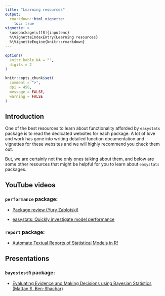 ```yaml
---
title: "Learning resources"
output: 
  rmarkdown::html_vignette:
    toc: true
vignette: >
  \usepackage[utf8]{inputenc}
  %\VignetteIndexEntry{Learning resources}
  %\VignetteEngine{knitr::rmarkdown}
---
```


```r
options(
  knitr.kable.NA = "",
  digits = 2
)

knitr::opts_chunk$set(
  comment = ">",
  dpi = 450,
  message = FALSE,
  warning = FALSE
)
```

## Introduction

One of the best resources to learn about functionality afforded by `easystats`
package is to read the dedicated websites for each package. A lot of love and
work has gone into writing detailed function documentation and vignettes for
these websites and we will highly recommend you check them out.

But, we are certainly not the only ones talking about them, and below are some
other resources that might be helpful for you to learn about `easystats`
packages.

## YouTube videos

### `performance` package:

- [Package review (Yury Zablotski)](https://www.youtube.com/watch?v=EPIxQ5i5oxs)

- [easystats: Quickly investigate model performance](https://www.youtube.com/watch?v=Bi8sHIo3s1Y)

### `report` package:
  
- [Automate Textual Reports of Statistical Models in R!](https://www.youtube.com/watch?v=_ypkrGyqyZ4)  


## Presentations

### `bayestestR` package:

 - [Evaluating Evidence and Making Decisions using Bayesian Statistics (Mattan S. Ben-Shachar)](https://mattansb.github.io/bayesian-evidence)

